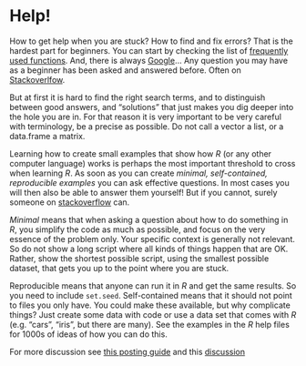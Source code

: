 # Help! 

How to get help when you are stuck? How to find and fix errors? That is the hardest part for beginners. You can start by checking the list of [frequently used functions](http://cran.r-project.org/doc/contrib/Short-refcard.pdf). And, there is always [Google](https://www.google.com/)... Any question you may have as a beginner has been asked and answered before. Often on [Stackoverlfow](http://stackoverflow.com).

But at first it is hard to find the right search terms, and to distinguish between good answers, and "solutions" that just makes you dig deeper into the hole you are in. For that reason it is very important to be very careful with terminology, be a precise as possible. Do not call a vector a list, or a data.frame a matrix.

Learning how to create small examples that show how *R* (or any other computer language) works is perhaps the most important threshold to cross when learning *R*. As soon as you can create *minimal, self-contained, reproducible examples* you can ask effective questions. In most cases you will then also be able to answer them yourself! But if you cannot, surely someone on [stackoverflow](https://stackoverflow.com/) can.

*Minimal* means that when asking a question about how to do something in *R*, you simplify the code as much as possible, and focus on the very essence of the problem only. Your specific context is generally not relevant. So do not show a long script where all kinds of things happen that are OK. Rather, show the shortest possible script, using the smallest possible dataset, that gets you up to the point where you are stuck. 

Reproducible means that anyone can run it in *R* and get the same results. So you need to include `set.seed`. Self-contained means that it should not point to files you only have. You could make these available, but why complicate things? Just create some data with code or use a data set that comes with *R* (e.g. "cars", "iris", but there are many). See the examples in the *R* help files for 1000s of ideas of how you can do this.

For more discussion see [this posting guide](https://www.r-project.org/posting-guide.html) and this [discussion](http://stackoverflow.com/questions/5963269/how-to-make-a-great-r-reproducible-example)

